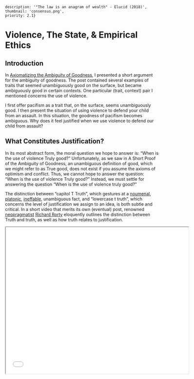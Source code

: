     description: '"The law is an anagram of wealth" - Elucid (2018)',
    thumbnail: 'consensus.png',
    priority: 2.1}

# Violence, The State, & Empirical Ethics

## Introduction
In [Axiomatizing the Ambiguity of Goodness](/posts/axiomatic-ambiguity-of-good), I presented a short argument for the ambiguity of goodness.
The post contained several examples of traits that seemed unambiguously good on the surface, but became ambiguously good in certain contexts.
One particular (trait, context) pair I mentioned concerns the use of violence.

I first offer pacifism as a trait that, on the surface, seems unambiguously good.
I then present the situation of using violence to defend your child from an assault.
In this situation, the goodness of pacifism becomes ambiguous.
Why does it feel justified when we use violence to defend our child from assault?

## What Constitutes Justification?
In its most abstract form, the moral question we hope to answer is: “When is the use of violence Truly good?” Unfortunately, as we saw in A Short Proof of the Ambiguity of Goodness, an unambiguous definition of good, which we might refer to as True good, does not exist if you assume the axioms of optimism and conflict.
Thus, we cannot hope to answer the question: “When is the use of violence Truly good?” Instead, we must settle for answering the question “When is the use of violence truly good?”

The distinction between “capitol T Truth”, which gestures at a [noumenal](https://en.wikipedia.org/wiki/Noumenon), [platonic](https://en.wikipedia.org/wiki/Form_of_the_Good), [ineffable](https://en.wikipedia.org/wiki/Ineffability), unambiguous fact, and “lowercase t truth”, which concerns the level of justification we assign to an idea, is both subtle and critical.
In a short video that merits its own (eventual) post, renowned [neopragmatist](https://en.wikipedia.org/wiki/Neopragmatism) [Richard Rorty](https://en.wikipedia.org/wiki/Richard_Rorty) eloquently outlines the distinction between Truth and truth, as well as how truth relates to justification.

<div>
    <iframe
      width="600"
      height="480"
      src={`https://youtube.com/embed/CzynRPP9XkY`}
      allow="accelerometer; clipboard-write; encrypted-media; gyroscope; picture-in-picture"
      allowFullScreen
      title="Embedded youtube"
    />
</div>

> We know how we justify beliefs.
> We know that the adjective true is the word we apply to the beliefs that we’ve justified.
> We know that a belief can be True without being justified.
> That’s about all we know about Truth.
> Justification is relative to an audience and a range of truth candidates, Truth isn’t relative to anything.”

- Richard Rorty

Equipped with the distinction between Truth and truth, as well as an understanding of the relationship between truth and justification, we can formulate a very precise version of the question we are hoping to answer: “When is the use of violence justified?”

## Weber’s State: The Monopoly on Violence
[Max Weber](https://en.wikipedia.org/wiki/Max_Weber), the German political economist credited with founding the field of Sociology alongside Karl Marx and Emile Durkheim, offers an exact answer to this question: violence is justified whenever the state says so.
In fact, Weber sees the connection between the justification of violence and the state as so profound, that he uses the power to justify violence as the [defining characteristic of the state](https://en.wikipedia.org/wiki/Monopoly_on_violence).

> “A state is a human community that successfully claims the monopoly of the legitimate use of physical force within a given territory.”

 - Max Weber

Recall that Rorty describes justification as “relative to an audience and a range of truth candidates."
Using Weber’s definition of the state, we can identify this audience as precisely the polity controlling the territory where the violence occurs.
Critically, *this relationship enables us to transform questions about the justification of violence into questions about the opinions of the people who make up the controlling polity.*

This equivalence between justification and the consensus of the controlling polity hints at several deep connections between morality and ideas such as the [state of exception](https://en.wikipedia.org/wiki/Giorgio_Agamben#State_of_Exception_(2005)), [the overton window](https://en.wikipedia.org/wiki/Overton_window), the [engineering of consent](https://en.wikipedia.org/wiki/The_Engineering_of_Consent), and [schizoanalysis](https://en.wikipedia.org/wiki/Signified_and_signifier#Schizoanalysis), which I intend to explore in subsequent posts.
For now, I want to conclude by remarking on the implications of this equivalence between justification and consensus.

## Violence is Justified via Consensus
Let’s return to our original question: “Why does it feel justified when we use violence to defend our child from assault?”
The abstract answer is that the controlling polity deems it as justified.
But who exactly is this controlling polity?
As I am writing this in New York City, candidates for the controlling polity include the state and federal government, which both broadly recognize defending your child as part of your [right to self-defense](https://en.wikipedia.org/wiki/Right_of_self-defense).
Another candidate is my local community, which not only recognizes the right of self-defense, but also upholds the values of childhood innocence and familial support.
A third candidate is the polity consisting of only myself, who by [nature or nurture or both](https://youtu.be/Pg9T5QvOJGg?t=115) feels that defending my child from assault is right.
In this situation, all the candidates for the controlling polity come to the same conclusion - that the use of violence in defending my child is justified.

## Towards an Empirical Ethics
The relationship between justification and consensus has broader implications on the field of ethics; namely, it provides a template for a purely empiricist ethics.
In combination with the advent large language models (which are the primary object of study at [Nomic](https://home.nomic.ai/)), we now have the ability to analyze massive corpora of political speech across broad swaths of space and time.

It is already known that LLMs can be biased towards particular sets of geocultural values.
In particular, [Anthropic](https://arxiv.org/pdf/2306.16388.pdf) recently found that their LLM outputs are biased to agree with western geocultural values.
Tabling the implications of this fact on [value lock in](https://en.wikipedia.org/wiki/What_We_Owe_the_Future) for a moment, consider what were to happen if we inverted the setup.
Instead of investigating the values learned by a LLM on a particular corpus, what if we tested what values were present in different geospatial corpora by investigating the different values an LLM learns when trained on them.

Concretely, I believe we can use a language model conditioned on the place and time of its training text (which I will hereafter refer to as a space-time language model, or STLM) to perform comparisons of ethical opinions across cultures.
One such study using a STLM would involve measuring the perplexity of ethical statements across space and time.
For instance, I conjecture the statement "emancipation is a good idea" would have lower perplexity when conditioned on New York City in 1863 than it would when conditioned on Atlanta in 1863.

From an information cartography standpoint, the visualization to be made here is a heatmap overlayed on a world map with a time slider.
For a given statement, the heat of any point in space/time would equate to the perplexity of that statement in the STLM at the given place/time.

## A Note on my Personal Ethics
Oftentimes when discussing these ideas, I find that others mistakenly believe that I myself must have an ethics that is purely relativist.
This is certainly not the case.
I am subject to the place and time of my culture, and thus, I have an ethics that is shaped by the particular norms and ideas I have experienced.
The following clip from Moonrise Kingdom, one of my favorite movies of all time, does a great job at summing up the personal ethics I hold:

<div>
    <iframe
        width="600"
        height="480"
        src={`https://www.youtube.com/embed/z5xRXKOAu-Q?si=14k2kekjvDAKmu4a`}
        allow="accelerometer; clipboard-write; encrypted-media; gyroscope; picture-in-picture"
        allowFullScreen
        title="Embedded youtube"
    />
</div>

> Suzy: Was he a good dog? <br />
> Sam: Who's to say? But he didn't deserve to die.

## Addendum: The Gap between Public Opinion and Policy
I was fortunate enough to run into [Chloe Bakalar](https://www.linkedin.com/in/chlo%C3%A9-bakalar-21511163/) at a dinner party recently, where we discussed several of the ideas in this post at length.
The biggest takeaway I had from the conversation is that conditioning on the place and time of a text may not capture the functional ethics of that place and time's controlling polity.
This is due to the nontrivial gap between the public opinion of a constituency and official policy enacted by its government.
I intend to explore this phenomenon, and its relationship to [random](https://en.wikipedia.org/wiki/Stochastic_block_model) [graph](https://en.wikipedia.org/wiki/Core%E2%80%93periphery_structure) [models](https://arxiv.org/abs/1808.07801), in a future post.

Tangentially, my favorite fact from our conversation is that Schole, the Greek word for leisure, is the [etymological root](https://en.wiktionary.org/wiki/school#English) of the English word School.